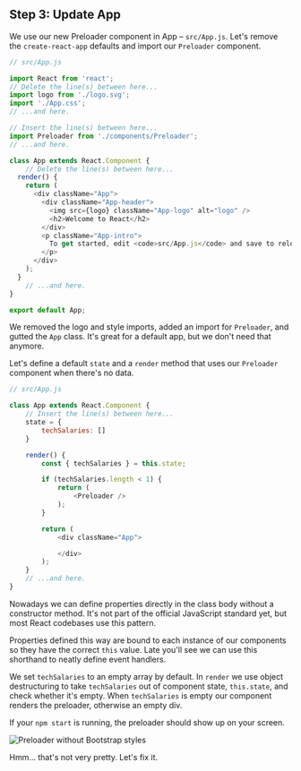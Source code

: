 ## Step 3: Update App

We use our new Preloader component in App – `src/App.js`. Let's remove the
`create-react-app` defaults and import our `Preloader` component.

```javascript
// src/App.js

import React from 'react';
// Delete the line(s) between here...
import logo from './logo.svg';
import './App.css';
// ...and here.

// Insert the line(s) between here...
import Preloader from './components/Preloader';
// ...and here.

class App extends React.Component {
    // Delete the line(s) between here...
  render() {
    return (
      <div className="App">
        <div className="App-header">
          <img src={logo} className="App-logo" alt="logo" />
          <h2>Welcome to React</h2>
        </div>
        <p className="App-intro">
          To get started, edit <code>src/App.js</code> and save to reload.
        </p>
      </div>
    );
  }
    // ...and here.
}

export default App;
```

We removed the logo and style imports, added an import for `Preloader`, and
gutted the `App` class. It's great for a default app, but we don't need that
anymore.

Let's define a default `state` and a `render` method that uses our `Preloader`
component when there's no data.

```javascript
// src/App.js

class App extends React.Component {
    // Insert the line(s) between here...
    state = {
        techSalaries: []
    }

    render() {
        const { techSalaries } = this.state;

        if (techSalaries.length < 1) {
            return (
                <Preloader />
            );
        }

        return (
            <div className="App">

            </div>
        );
    }
    // ...and here.
}
```

Nowadays we can define properties directly in the class body without a
constructor method. It's not part of the official JavaScript standard yet, but
most React codebases use this pattern.

Properties defined this way are bound to each instance of our components so
they have the correct `this` value. Late you'll see we can use this shorthand
to neatly define event handlers.

We set `techSalaries` to an empty array by default. In `render` we use object
destructuring to take `techSalaries` out of component state, `this.state`, and
check whether it's empty. When `techSalaries` is empty our component renders
the preloader, otherwise an empty div.

If your `npm start` is running, the preloader should show up on your screen.

![Preloader without Bootstrap styles](https://raw.githubusercontent.com/Swizec/react-d3js-es6-ebook/2018-version/manuscript/resources/images/es6v2/preloader-without-styles-screenshot.png)

Hmm… that's not very pretty. Let's fix it.